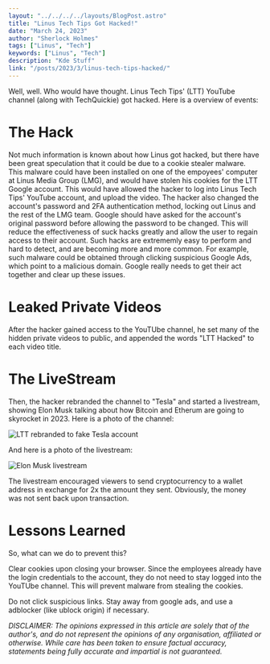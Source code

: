 ```yaml
---
layout: "../../../../layouts/BlogPost.astro"
title: "Linus Tech Tips Got Hacked!"
date: "March 24, 2023"
author: "Sherlock Holmes"
tags: ["Linus", "Tech"]
keywords: ["Linus", "Tech"]
description: "Kde Stuff"
link: "/posts/2023/3/linus-tech-tips-hacked/"
---
```

Well, well.  Who would have thought.  Linus Tech Tips' (LTT) YouTube channel (along with TechQuickie) got hacked.  Here is a overview of events:

# The Hack

Not much information is known about how Linus got hacked, but there have been great speculation that it could be due to a cookie stealer malware.  This malware could have been installed on one of the empoyees' computer at Linus Media Group (LMG), and would have stolen his cookies for the LTT Google account.  This would have allowed the hacker to log into Linus Tech Tips' YouTube account, and upload the video.  The hacker also changed the account's password and 2FA authentication method, locking out Linus and the rest of the LMG team.  Google should have asked for the account's original password before allowing the password to be changed.  This will reduce the effectiveness of suck hacks greatly and allow the user to regain access to their account.  Such hacks are extrememly easy to perform and hard to detect, and are becoming more and more common.  For example, such malware could be obtained through clicking suspicious Google Ads, which point to a malicious domain.  Google really needs to get their act together and clear up these issues.

# Leaked Private Videos

After the hacker gained access to the YouTUbe channel, he set many of the hidden private videos to public, and appended the words "LTT Hacked" to each video title.

# The LiveStream

Then, the hacker rebranded the channel to "Tesla" and started a livestream, showing Elon Musk talking about how Bitcoin and Etherum are going to skyrocket in 2023.  Here is a photo of the channel:

![LTT rebranded to fake Tesla account](/posts/2023/3/linus-tech-tips-hacked/channel.webp)

And here is a photo of the livestream:

![Elon Musk livestream](/posts/2023/3/linus-tech-tips-hacked/stream.webp)

The livestream encouraged viewers to send cryptocurrency to a wallet address in exchange for 2x the amount they sent.  Obviously, the money was not sent back upon transaction.

# Lessons Learned

So, what can we do to prevent this?

Clear cookies upon closing your browser.  Since the employees already have the login credentials to the account, they do not need to stay logged into the YouTUbe channel.  This will prevent malware from stealing the cookies.

Do not click suspicious links.  Stay away from google ads, and use a adblocker (like ublock origin) if necessary.

*DISCLAIMER: The opinions expressed in this article are solely that of the author's, and do not represent the opinions of any organisation, affiliated or otherwise. While care has been taken to ensure factual accuracy, statements being fully accurate and impartial is not guaranteed.*